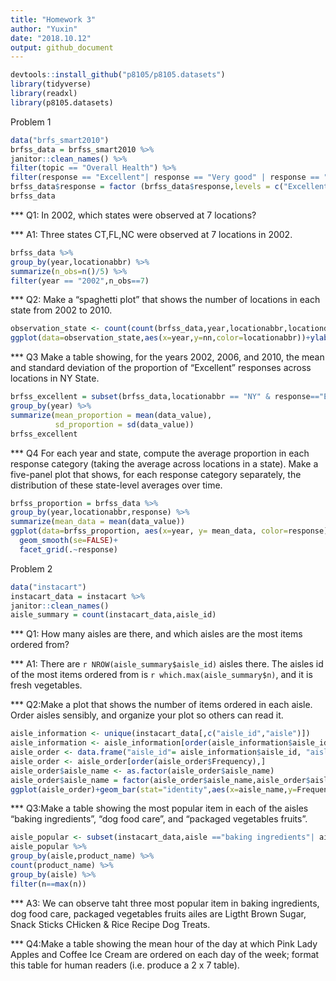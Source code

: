 ```yaml
---
title: "Homework 3"
author: "Yuxin"
date: "2018.10.12"
output: github_document
---
```

```r
devtools::install_github("p8105/p8105.datasets")
library(tidyverse)
library(readxl)
library(p8105.datasets)
```
Problem 1
```r
data("brfs_smart2010")
brfss_data = brfss_smart2010 %>%
janitor::clean_names() %>%
filter(topic == "Overall Health") %>%
filter(response == "Excellent"| response == "Very good" | response == "Good" | response == "Fair" | response == "Poor")
brfss_data$response = factor (brfss_data$response,levels = c("Excellent","Very good","Good","Fair","Poor"))
brfss_data
```
*** Q1: In 2002, which states were observed at 7 locations?

*** A1: Three states CT,FL,NC were observed at 7 locations in 2002.
```r
brfss_data %>%
group_by(year,locationabbr) %>%
summarize(n_obs=n()/5) %>%
filter(year == "2002",n_obs==7)
```

*** Q2: Make a “spaghetti plot” that shows the number of locations in each state from 2002 to 2010.

```r
observation_state <- count(count(brfss_data,year,locationabbr,locationdesc),year,locationabbr)
ggplot(data=observation_state,aes(x=year,y=nn,color=locationabbr))+ylab("number of location")+geom_line(size=0.5)
```
*** Q3 Make a table showing, for the years 2002, 2006, and 2010, the mean and standard deviation of the proportion of “Excellent” responses across locations in NY State.

```r
brfss_excellent = subset(brfss_data,locationabbr == "NY" & response=="Excellent"&(year==2002 | year==2006 | year==2010)) %>%
group_by(year) %>%
summarize(mean_proportion = mean(data_value),
          sd_proportion = sd(data_value))
brfss_excellent
```

*** Q4 For each year and state, compute the average proportion in each response category (taking the average across locations in a state). Make a five-panel plot that shows, for each response category separately, the distribution of these state-level averages over time.

```r
brfss_proportion = brfss_data %>%
group_by(year,locationabbr,response) %>%
summarize(mean_data = mean(data_value))
ggplot(data=brfss_proportion, aes(x=year, y= mean_data, color=response))+
  geom_smooth(se=FALSE)+
  facet_grid(.~response)
```


Problem 2
```r
data("instacart")
instacart_data = instacart %>%
janitor::clean_names()
aisle_summary = count(instacart_data,aisle_id)
```

*** Q1: How many aisles are there, and which aisles are the most items ordered from?

*** A1: There are `r NROW(aisle_summary$aisle_id)` aisles there. The aisles id of the most items ordered from is `r which.max(aisle_summary$n)`, and it is fresh vegetables. 


*** Q2:Make a plot that shows the number of items ordered in each aisle. Order aisles sensibly, and organize your plot so others can read it.

```r
aisle_information <- unique(instacart_data[,c("aisle_id","aisle")])
aisle_information <- aisle_information[order(aisle_information$aisle_id),]
aisle_order <- data.frame("aisle_id"= aisle_information$aisle_id, "aisle_name" = aisle_information$aisle, "Frequency"=aisle_summary$n)
aisle_order <- aisle_order[order(aisle_order$Frequency),]
aisle_order$aisle_name <- as.factor(aisle_order$aisle_name)
aisle_order$aisle_name = factor(aisle_order$aisle_name,aisle_order$aisle_name)
ggplot(aisle_order)+geom_bar(stat="identity",aes(x=aisle_name,y=Frequency))+coord_flip()
```
       
*** Q3:Make a table showing the most popular item in each of the aisles “baking ingredients”, “dog food care”, and “packaged vegetables fruits”.
```r
aisle_popular <- subset(instacart_data,aisle =="baking ingredients"| aisle == "dog food care" | aisle == "packaged vegetables fruits")
aisle_popular %>%
group_by(aisle,product_name) %>%
count(product_name) %>%
group_by(aisle) %>%
filter(n==max(n))
```

*** A3: We can observe taht three most popular item in baking ingredients, dog food care, packaged vegetables fruits ailes are Ligtht Brown Sugar, Snack Sticks CHicken & Rice Recipe Dog Treats.

*** Q4:Make a table showing the mean hour of the day at which Pink Lady Apples and Coffee Ice Cream are ordered on each day of the week; format this table for human readers (i.e. produce a 2 x 7 table).



